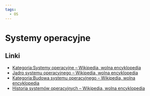 ```yaml
---
tags:
  - OS
---
```


# Systemy operacyjne

## Linki

- [Kategoria:Systemy operacyjne – Wikipedia, wolna encyklopedia](https://pl.wikipedia.org/wiki/Kategoria:Systemy_operacyjne)
- [Jądro systemu operacyjnego – Wikipedia, wolna encyklopedia](https://pl.wikipedia.org/wiki/J%C4%85dro_systemu_operacyjnego)
- [Kategoria:Budowa systemu operacyjnego – Wikipedia, wolna encyklopedia](https://pl.wikipedia.org/wiki/Kategoria:Budowa_systemu_operacyjnego)
- [Historia systemów operacyjnych – Wikipedia, wolna encyklopedia](https://pl.wikipedia.org/wiki/Historia_system%C3%B3w_operacyjnych)

